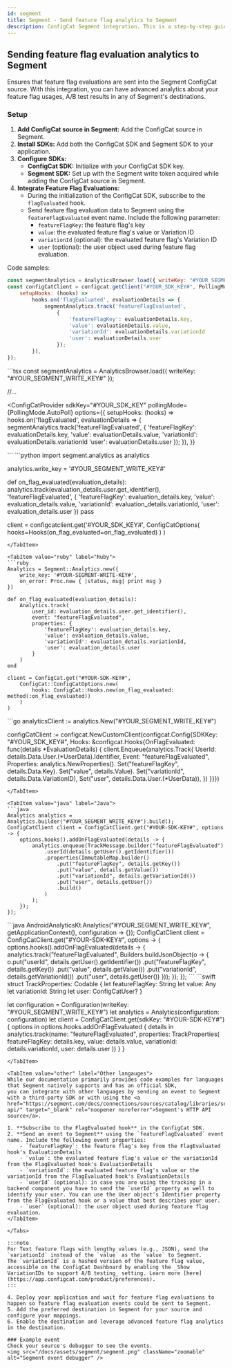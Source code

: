 ```yaml
---
id: segment
title: Segment - Send feature flag analytics to Segment
description: ConfigCat Segment integration. This is a step-by-step guide on how to send feature flag analytics to Segment.
---
```



## Sending feature flag evaluation analytics to Segment

Ensures that feature flag evaluations are sent into the Segment ConfigCat source. With this integration, you can have advanced analytics about your feature flag usages, A/B test results in any of Segment's destinations.

### Setup

1. **Add ConfigCat source in Segment:** Add the ConfigCat source in Segment.
1. **Install SDKs:** Add both the ConfigCat SDK and Segment SDK to your application.
2. **Configure SDKs:**
   - **ConfigCat SDK:** Initialize with your ConfigCat SDK key.
   - **Segment SDK:** Set up with the Segment write token acquired while adding the ConfigCat source in Segment.
3. **Integrate Feature Flag Evaluations:**
   - During the initialization of the ConfigCat SDK, subscribe to the `flagEvaluated` hook.
   - Send feature flag evaluation data to Segment using the `featureFlagEvaluated` event name. Include the following parameter:
     - `featureFlagKey`: the feature flag's key
     - `value`: the evaluated feature flag's value or Variation ID
     - `variationId` (optional): the evaluated feature flag's Variation ID
     - `user` (optional): the user object used during feature flag evaluation.

Code samples:
<Tabs>
<TabItem value="js" label="JavaScript, Node, SSR" default>
```js
const segmentAnalytics = AnalyticsBrowser.load({ writeKey: "#YOUR_SEGMENT_WRITE_KEY#" });
const configCatClient = configcat.getClient("#YOUR_SDK_KEY#", PollingMode.AutoPoll, {
    setupHooks: (hooks) =>
        hooks.on('flagEvaluated', evaluationDetails => {
            segmentAnalytics.track('featureFlagEvaluated',
                {
                    'featureFlagKey': evaluationDetails.key,
                    'value': evaluationDetails.value,
                    'variationId': evaluationDetails.variationId
                    'user': evaluationDetails.user
                });
        }),
});
```
</TabItem>

<TabItem value="react" label="React">
```tsx
const segmentAnalytics = AnalyticsBrowser.load({ writeKey: "#YOUR_SEGMENT_WRITE_KEY#" });

//...

<ConfigCatProvider
  sdkKey="#YOUR_SDK_KEY"
  pollingMode={PollingMode.AutoPoll}
  options={{
    setupHooks: (hooks) =>
      hooks.on('flagEvaluated', evaluationDetails => {
        segmentAnalytics.track('featureFlagEvaluated',
            {
                'featureFlagKey': evaluationDetails.key,
                'value': evaluationDetails.value,
                'variationId': evaluationDetails.variationId
                'user': evaluationDetails.user
            });
      }),
  }}
>
</ConfigCatProvider>
```
</TabItem>

<TabItem value="python" label="Python">
```python
import segment.analytics as analytics

analytics.write_key = '#YOUR_SEGMENT_WRITE_KEY#'

def on_flag_evaluated(evaluation_details):
    analytics.track(evaluation_details.user.get_identifier(), 'featureFlagEvaluated',  {
        'featureFlagKey': evaluation_details.key,
        'value': evaluation_details.value,
        'variationId': evaluation_details.variationId,
        'user': evaluation_details.user
    })
    pass

client = configcatclient.get('#YOUR_SDK_KEY#',
    ConfigCatOptions(
        hooks=Hooks(on_flag_evaluated=on_flag_evaluated)
    )
)
```
</TabItem>

<TabItem value="ruby" label="Ruby">
```ruby
Analytics = Segment::Analytics.new({
    write_key: '#YOUR-SEGMENT-WRITE-KEY#',
    on_error: Proc.new { |status, msg| print msg }
})

def on_flag_evaluated(evaluation_details):
    Analytics.track(
        user_id: evaluation_details.user.get_identifier(),
        event: "featureFlagEvaluated",  
        properties: {
            'featureFlagKey': evaluation_details.key,
            'value': evaluation_details.value,
            'variationId': evaluation_details.variationId,
            'user': evaluation_details.user
        }
    )
end

client = ConfigCat.get("#YOUR-SDK-KEY#",
    ConfigCat::ConfigCatOptions.new(
        hooks: ConfigCat::Hooks.new(on_flag_evaluated: method(:on_flag_evaluated))
    )
)
```
</TabItem>

<TabItem value="go" label="Go">
```go
analyticsClient := analytics.New("#YOUR_SEGMENT_WRITE_KEY#")

configCatClient := configcat.NewCustomClient(configcat.Config{SDKKey: "#YOUR_SDK_KEY#",
    Hooks: &configcat.Hooks{OnFlagEvaluated: func(details *EvaluationDetails) {
        client.Enqueue(analytics.Track{
            UserId: details.Data.User.(*UserData).Identifier,
            Event:  "featureFlagEvaluated",
            Properties: analytics.NewProperties().
                Set("featureFlagKey", details.Data.Key).
                Set("value", details.Value).
                Set("variationId", details.Data.VariationID),
                Set("user", details.Data.User.(*UserData)),
        })
    }}})
```
</TabItem>

<TabItem value="java" label="Java">
```java
Analytics analytics = Analytics.builder("#YOUR_SEGMENT_WRITE_KEY#").build();
ConfigCatClient client = ConfigCatClient.get("#YOUR-SDK-KEY#", options -> {
    options.hooks().addOnFlagEvaluated(details -> {
        analytics.enqueue(TrackMessage.builder("featureFlagEvaluated")
            .userId(details.getUser().getIdentifier())
            .properties(ImmutableMap.builder()
                .put("featureFlagKey", details.getKey())
                .put("value", details.getValue())
                .put("variationId", details.getVariationId())
                .put("user", details.getUser())
                .build()
            )
        );
    });
});
```
</TabItem>

<TabItem value="android" label="Android">
```java
AndroidAnalyticsKt.Analytics("#YOUR_SEGMENT_WRITE_KEY#",  getApplicationContext(), configuration -> {});
ConfigCatClient client = ConfigCatClient.get("#YOUR-SDK-KEY#", options -> {
    options.hooks().addOnFlagEvaluated(details -> {
        analytics.track("featureFlagEvaluated", Builders.buildJsonObject(o -> {
            o.put("userId", details.getUser().getIdentifier())
            .put("featureFlagKey", details.getKey())
            .put("value", details.getValue())
            .put("variationId", details.getVariationId())
            .put("user", details.getUser())
        }));
    });
});
```
</TabItem>

<TabItem value="ios" label="Swift (iOS)">
```swift
struct TrackProperties: Codable {
    let featureFlagKey: String
    let value: Any
    let variationId: String
    let user: ConfigCatUser?
}

let configuration = Configuration(writeKey: "#YOUR_SEGMENT_WRITE_KEY#")
let analytics = Analytics(configuration: configuration)
let client = ConfigCatClient.get(sdkKey: "#YOUR-SDK-KEY#") { options in
    options.hooks.addOnFlagEvaluated { details in
        analytics.track(name: "featureFlagEvaluated", properties: TrackProperties(
            featureFlagKey: details.key,
            value: details.value,
            variationId: details.variationId,
            user: details.user
        ))
    }
}
```
</TabItem>

<TabItem value="other" label="Other langauges">
While our documentation primarily provides code examples for languages that Segment natively supports and has an official SDK, 
you can integrate with other languages by sending an event to Segment with a third-party SDK or with using the <a href="https://segment.com/docs/connections/sources/catalog/libraries/server/http-api/" target="_blank" rel="noopener noreferrer">Segment's HTTP API source</a>. 

1. **Subscribe to the FlagEvaluated hook** in the ConfigCat SDK.
2. **Send an event to Segment** using the `featureFlagEvaluated` event name. Include the following event properties:
    - `featureFlagKey`: the feature flag's key from the FlagEvaluated hook's EvaluationDetails
    - `value`: the evaluated feature flag's value or the variationId from the FlagEvaluated hook's EvaluationDetails
    - `variationId`: the evaluated feature flag's value or the variationId from the FlagEvaluated hook's EvaluationDetails
    - `userId` (optional): in case you are using the tracking in a backend component you have to send the `userId` property as well to identify your user. You can use the User object's Identifier property from the FlagEvaluated hook or a value that best describes your user.
    - `user` (optional): the user object used during feature flag evaluation.
</TabItem>

</Tabs>

:::note
For Text feature flags with lengthy values (e.g., JSON), send the `variationId` instead of the `value` as the `value` to Segment.
The `variationId` is a hashed version of the feature flag value, accessible on the ConfigCat Dashboard by enabling the _Show VariationIDs to support A/B testing_ setting. Learn more [here](https://app.configcat.com/product/preferences).
:::

4. Deploy your application and wait for feature flag evaluations to happen so feature flag evaluation events could be sent to Segment.
5. Add the preferred destination in Segment for your source and configure your mappings. 
6. Enable the destination and leverage advanced feature flag analytics in the destination.

### Example event
Check your source's debugger to see the events.
<img src="/docs/assets/segment/segment.png" className="zoomable" alt="Segment event debugger" />
